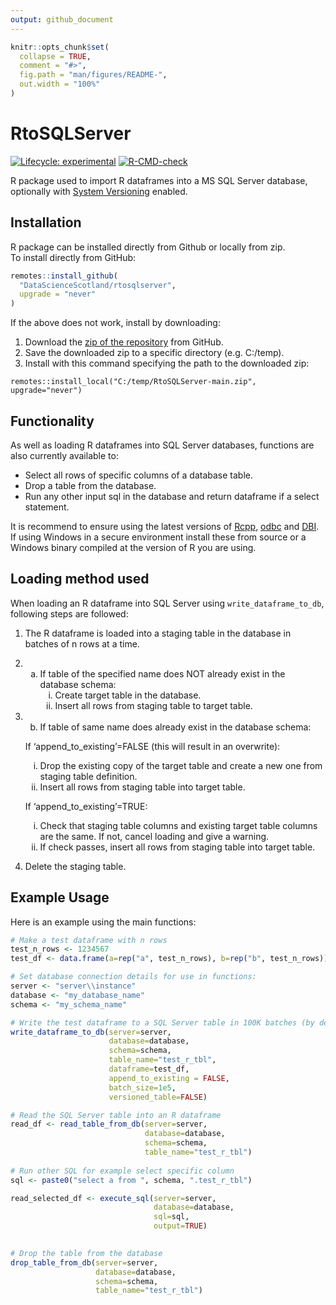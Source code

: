 ```yaml
---
output: github_document
---
```


<!-- README.md is generated from README.Rmd. Please edit that file -->

```r
knitr::opts_chunk$set(
  collapse = TRUE,
  comment = "#>",
  fig.path = "man/figures/README-",
  out.width = "100%"
)
```

# RtoSQLServer

<!-- badges: start -->
[![Lifecycle: experimental](https://img.shields.io/badge/lifecycle-experimental-orange.svg)](https://www.tidyverse.org/lifecycle/#experimental)
[![R-CMD-check](https://github.com/DataScienceScotland/RtoSQLServer/workflows/R-CMD-check/badge.svg)](https://github.com/DataScienceScotland/RtoSQLServer/actions)
<!-- badges: end -->

R package used to import R dataframes into a MS SQL Server database, optionally with [System Versioning](https://docs.microsoft.com/en-us/sql/relational-databases/tables/creating-a-system-versioned-temporal-table?view=sql-server-ver15) enabled. 

## Installation

R package can be installed directly from Github or locally from zip.  
To install directly from GitHub:

```r
remotes::install_github(
  "DataScienceScotland/rtosqlserver",
  upgrade = "never"
)
```

If the above does not work, install by downloading:

1. Download the [zip of the repository](https://github.com/DataScienceScotland/sgplot/archive/refs/heads/main.zip) from GitHub.
2. Save the downloaded zip to a specific directory (e.g. C:/temp).
3. Install with this command specifying the path to the downloaded zip:
```
remotes::install_local("C:/temp/RtoSQLServer-main.zip", upgrade="never")
```

## Functionality

As well as loading R dataframes into SQL Server databases, functions are also currently available to: 

- Select all rows of specific columns of a database table.
- Drop a table from the database.
- Run any other input sql in the database and return dataframe if a select statement.  

It is recommend to ensure using the latest versions of [Rcpp](https://cran.r-project.org/web/packages/Rcpp/index.html), [odbc](https://cran.r-project.org/web/packages/odbc/index.html) and [DBI](https://cran.r-project.org/web/packages/DBI/index.html). If using Windows in a secure environment install these from source or a Windows binary compiled at the version of R you are using.

## Loading method used
When loading an R dataframe into SQL Server using `write_dataframe_to_db`, following steps are followed:

1. The R dataframe is loaded into a staging table in the database in batches of n rows at a time.

2. a) If table of the specified name does NOT already exist in the database schema:  
      i) Create target table in the database.  
      ii) Insert all rows from staging table to target table.

3. b) If table of same name does already exist in the database schema:  

    If 'append_to_existing'=FALSE (this will result in an overwrite):  
      i) Drop the existing copy of the target table and create a new one from staging table definition.  
      ii) Insert all rows from staging table into target table.  

    If 'append_to_existing'=TRUE:  
      i) Check that staging table columns and existing target table columns are the same. If not, cancel loading and give a warning.  
      ii) If check passes, insert all rows from staging table into target table.  

4. Delete the staging table.

## Example Usage
Here is an example using the main functions:
```r
# Make a test dataframe with n rows
test_n_rows <- 1234567
test_df <- data.frame(a=rep("a", test_n_rows), b=rep("b", test_n_rows))

# Set database connection details for use in functions:
server <- "server\\instance"
database <- "my_database_name"
schema <- "my_schema_name"

# Write the test dataframe to a SQL Server table in 100K batches (by default system versioning is FALSE)
write_dataframe_to_db(server=server, 
                      database=database, 
                      schema=schema, 
                      table_name="test_r_tbl", 
                      dataframe=test_df, 
                      append_to_existing = FALSE,
                      batch_size=1e5, 
                      versioned_table=FALSE)

# Read the SQL Server table into an R dataframe
read_df <- read_table_from_db(server=server, 
                              database=database, 
                              schema=schema, 
                              table_name="test_r_tbl")
                              
# Run other SQL for example select specific column
sql <- paste0("select a from ", schema, ".test_r_tbl")

read_selected_df <- execute_sql(server=server,
                                database=database,
                                sql=sql,
                                output=TRUE)
                              

# Drop the table from the database
drop_table_from_db(server=server, 
                   database=database, 
                   schema=schema, 
                   table_name="test_r_tbl")
```
